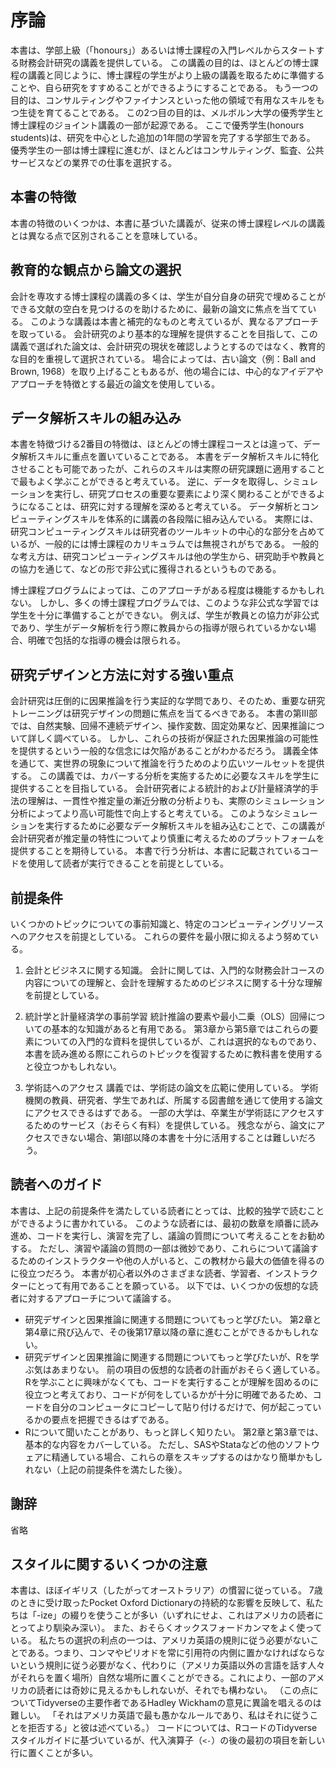 # 序論 {.unnumbered}

<!-- This book provides a course on financial accounting research that begins at an upper-undergraduate ("honours") or introductory PhD level.  -->
本書は、<span class ="markp">学部上級（「honours」）あるいは博士課程の入門レベル</span>からスタートする財務会計研究の講義を提供している。
<!-- One goal of the course, like most PhD courses, is to prepare PhD students to take further research courses and to go on to do their own research.  -->
この講義の目的は、ほとんどの博士課程の講義と同じように、博士課程の学生がより上級の講義を取るために準備することや、自ら研究をすすめることができるようにすることである。
<!-- Another goal of the course is to provide students with a set of skills that is useful in other domains, such as consulting or finance.  -->
もう一つの目的は、コンサルティングやファイナンスといった他の領域で有用なスキルをもつ生徒を育てることである。
<!-- This second goal stems from the origins of parts of this course in a joint honours-PhD course at the University of Melbourne, where the honours students are undergraduates completing an additional year of study with a focus on research.  -->
この2つ目の目的は、メルボルン大学の優秀学生と博士課程のジョイント講義の一部が起源である。
ここで優秀学生(honours students)は、研究を中心とした追加の1年間の学習を完了する学部生である。
<!-- While some honours students progress to PhD studies, most elect to take jobs in industry, such as consulting, auditing, or public service. -->
優秀学生の一部は博士課程に進むが、ほとんどはコンサルティング、監査、公共サービスなどの業界での仕事を選択する。


## 本書の特徴

<!-- Some features of this book mean that a course based on it will be distinguished from a more traditional PhD-level course in a number of respects that we discuss here. -->
本書の特徴のいくつかは、本書に基づいた講義が、従来の博士課程レベルの講義とは異なる点で区別されることを意味している。

<!-- ## Pedagogically driven selection of papers -->
## 教育的な観点から論文の選択


<!-- Many syllabuses for PhD courses in accounting focus on recent papers with a view to giving students a sense of the current themes and trends in research to help students spot gaps in the literature that they can fill with their own research.  -->
会計を専攻する博士課程の講義の多くは、学生が自分自身の研究で埋めることができる文献の空白を見つけるのを助けるために、最新の論文に焦点を当てている。
<!-- We view such courses as complementary to this course, but take a different approach. -->
このような講義は本書と補完的なものと考えているが、異なるアプローチを取っている。
<!-- Aiming to provide a more fundamental understanding of accounting research, the selection of papers in this course is driven more by pedagogical goals than an attempt to represent the current state of play in accounting research.  -->
会計研究のより基本的な理解を提供することを目指して、この講義で選ばれた論文は、会計研究の現状を確認しようとするのではなく、教育的な目的を重視して選択されている。
<!-- In some cases, this means covering older papers (e.g., Ball and Brown, 1968), but in other cases we use a recent paper that features a core idea or approach. -->
場合によっては、古い論文（例：Ball and Brown, 1968）を取り上げることもあるが、他の場合には、中心的なアイデアやアプローチを特徴とする最近の論文を使用している。

<!-- ## Incorporation of data analysis skills -->
## データ解析スキルの組み込み

<!-- A second feature that distinguishes this course from most PhD courses in accounting is an emphasis on data analysis skills, which are woven into the course throughout.  -->
本書を特徴づける2番目の特徴は、ほとんどの博士課程コースとは違って、データ解析スキルに重点を置いていることである。
<!-- While it might have been possible to make this a course focused exclusively on such skills, it is our view that these skills are best learned through applying them to real research questions. -->
本書をデータ解析スキルに特化させることも可能であったが、これらのスキルは実際の研究課題に適用することで最もよく学ぶことができると考えている。
<!-- Conversely, we believe that being able to pull data, run simulations, and get more involved with critical elements of the research process engenders a better understanding of research. -->
逆に、データを取得し、シミュレーションを実行し、研究プロセスの重要な要素により深く関わることができるようになることは、研究に対する理解を深めると考えている。
<!-- We build data analysis and computing skills into the course at each step in a systematic way.  -->
データ解析とコンピューティングスキルを体系的に講義の各段階に組み込んでいる。
<!-- In practice, research computing skills are the bread and butter of a researcher's toolkit but are generally neglected in PhD programs' formal curricula.  -->
実際には、研究コンピューティングスキルは研究者のツールキットの中心的な部分を占めているが、一般的には博士課程のカリキュラムでは無視されがちである。
<!-- The prevailing ethos seems to be that research computing skills are acquired informally from other students, through research assistantships and collaboration with faculty members, and so on. -->
一般的な考え方は、研究コンピューティングスキルは他の学生から、研究助手や教員との協力を通じて、などの形で非公式に獲得されるというものである。

<!-- In some doctoral programs, this approach may work to a degree.  -->
博士課程プログラムによっては、このアプローチがある程度は機能するかもしれない。
<!-- But in many doctoral pro-grams, such informal learning fails to prepare students adequately.  -->
しかし、多くの博士課程プログラムでは、このような非公式な学習では学生を十分に準備することができない。
<!-- For example, if students' collaboration with faculty members is informal and related to collaboration on papers where the students do the data analysis with limited or no hands-on guidance from the faculty member, then the opportunity for clear and comprehensive guidance is limited. -->
例えば、学生が教員との協力が非公式であり、学生がデータ解析を行う際に教員からの指導が限られているかない場合、明確で包括的な指導の機会は限られる。

<!-- ## Greater emphasis on research design and methods -->
## 研究デザインと方法に対する強い重点

<!-- Accounting research is overwhelmingly an empirical discipline seeking to draw causal inferences and, as such, significant research training should be focused on research design issues. -->
会計研究は圧倒的に因果推論を行う実証的な学問であり、そのため、重要な研究トレーニングは研究デザインの問題に焦点を当てるべきである。
<!-- Part III of the book examines causal inference in depth, including natural experiments, regression discontinuity designs, instrumental variables, and fixed effects.  -->
本書の第III部では、自然実験、回帰不連続デザイン、操作変数、固定効果など、因果推論について詳しく調べている。
<!-- However, we will see that there are flaws in the common belief that it is these techniques that offer hope for warranted causal inference, rather than the settings in which they can be deployed.  -->
しかし、これらの技術が保証された因果推論の可能性を提供するという一般的な信念には欠陥があることがわかるだろう。
<!-- Throughout the course, we will offer a broader set of tools for making inferences about real-world phenomena. -->
講義全体を通じて、実世界の現象について推論を行うためのより広いツールセットを提供する。
<!-- In this course, we strive to give students the skills that are needed to conduct the analyses that we cover.  -->
この講義では、カバーする分析を実施するために必要なスキルを学生に提供することを目指している。
<!-- We believe that understanding of statistical and econometric techniques by accounting researchers is more likely to be enhanced by hands-on simulation analysis than by analysis of consistency and asymptotic variance of estimators.  -->
会計研究者による統計的および計量経済学的手法の理解は、一貫性や推定量の漸近分散の分析よりも、実際のシミュレーション分析によってより高い可能性で向上すると考えている。
<!-- By building in the data analysis skills needed to perform such simulations, we hope that this course provides a platform for accounting researchers to think more carefully about the properties of their estimators.  -->
このようなシミュレーションを実行するために必要なデータ解析スキルを組み込むことで、この講義が会計研究者が推定量の特性についてより慎重に考えるためのプラットフォームを提供することを期待している。
<!-- A core commitment we make in this book is that every analysis we present can be conducted by the reader using the code found herein. -->
本書で行う分析は、本書に記載されているコードを使用して読者が実行できることを前提としている。

<!-- ## Prerequisites -->
## 前提条件

<!-- We presume prior knowledge of some topics and access to certain computing resources.  -->
いくつかのトピックについての事前知識と、特定のコンピューティングリソースへのアクセスを前提としている。
<!-- We have endeavoured to keep these requirements to a minimum. -->
これらの要件を最小限に抑えるよう努めている。


<!-- 1. Knowledge of accounting and business.  -->
1. 会計とビジネスに関する知識。
<!-- In terms of accounting, we assume a solid understanding of the content of an introductory financial accounting course and enough understanding of business to make sense of accounting. -->
会計に関しては、入門的な財務会計コースの内容についての理解と、会計を理解するためのビジネスに関する十分な理解を前提としている。

<!-- 2. Prior exposure to statistics and econometrics.  -->
2. 統計学と計量経済学の事前学習
<!-- Some familiarity with the elements of statistical inference and ordinary least-squares (OLS) regression will be helpful.  -->
統計推論の要素や最小二乗（OLS）回帰についての基本的な知識があると有用である。
<!-- While we do provide some introductory material on elements of these in Chapters 3-5, this is selective and it may help to use a textbook to brush up on these topics as you work through the book. -->
第3章から第5章ではこれらの要素についての入門的な資料を提供しているが、これは選択的なものであり、本書を読み進める際にこれらのトピックを復習するために教科書を使用すると役立つかもしれない。

<!-- 3. Access to academic journals.  -->
3. 学術誌へのアクセス
<!-- The course makes extensive use of papers in academic journals.  -->
講義では、学術誌の論文を広範に使用している。
<!-- If you are a faculty member, researcher, or student at an academic institution, then you should be able to access the papers we use through your library.  -->
学術機関の教員、研究者、学生であれば、所属する図書館を通じて使用する論文にアクセスできるはずである。
<!-- Some universities provide a service (perhaps for a fee) for alumni access to academic journals.  -->
一部の大学は、卒業生が学術誌にアクセスするためのサービス（おそらく有料）を提供している。
<!-- Unfortunately, if you cannot access the papers, it will be difficult to make full use of this course book beyond Part I. -->
残念ながら、論文にアクセスできない場合、第I部以降の本書を十分に活用することは難しいだろう。

<!-- ## A guide for readers -->
## 読者へのガイド

<!-- The book is written so as to be fairly accessible to a novice reading independently (subject to the prerequisites outlined above).  -->
本書は、上記の前提条件を満たしている読者にとっては、比較的独学で読むことができるように書かれている。
<!-- We recommend that such readers work through the first few chapters in order, including running the code, completing the exercises, and thinking about the discussion questions.  -->
このような読者には、最初の数章を順番に読み進め、コードを実行し、演習を完了し、議論の質問について考えることをお勧めする。
<!-- That said, some elements of the exercises and discussion questions are subtle and having an instructor or someone to discuss these with will help you to get the full value from this material. -->
ただし、演習や議論の質問の一部は微妙であり、これらについて議論するためのインストラクターや他の人がいると、この教材から最大の価値を得るのに役立つだろう。
<!-- We hope that this book will be useful to a variety of readers, learners, and instructors beyond the novices.  -->
本書が初心者以外のさまざまな読者、学習者、インストラクターにとって有用であることを願っている。
<!-- Below we discuss possible approaches for some hypothetical readers. -->
以下では、いくつかの仮想的な読者に対するアプローチについて議論する。

<!-- • I am interested in learning more about issues related to research design and causal inference.  -->
- 研究デザインと因果推論に関連する問題についてもっと学びたい。
<!-- You might find you can dive into Chapters 2 and 4, then move to Chapter 17 and subsequent chapters. -->
第2章と第4章に飛び込んで、その後第17章以降の章に進むことができるかもしれない。
<!-- - I am interested in learning more about issues related to research design and causal inference, but I don't really want to learn R.  -->
- 研究デザインと因果推論に関連する問題についてもっと学びたいが、Rを学ぶ気はあまりない。
<!-- The plan for the hypothetical reader in the previous bullet point likely works.  -->
前の項目の仮想的な読者の計画がおそらく適している。
<!-- Even if you aren't interested in learning R, we think that running the code helps solidify understanding and that what the code is doing is sufficiently clear that copy-pasting the code into your own computer should be enough to get the gist of what is going on. -->
Rを学ぶことに興味がなくても、コードを実行することが理解を固めるのに役立つと考えており、コードが何をしているかが十分に明確であるため、コードを自分のコンピュータにコピーして貼り付けるだけで、何が起こっているかの要点を把握できるはずである。
<!-- - I have heard about R and would like to learn more about it.  -->
- Rについて聞いたことがあり、もっと詳しく知りたい。
<!-- Chapters 2 and 3 cover some of the basics.  -->
第2章と第3章では、基本的な内容をカバーしている。
<!-- But if you're already proficient in something like SAS or Stata, you may find it pretty easy to skip those chapters (after meeting the prerequisites above) -->
ただし、SASやStataなどの他のソフトウェアに精通している場合、これらの章をスキップするのはかなり簡単かもしれない（上記の前提条件を満たした後）。


## 謝辞

省略

<!-- ## Some notes on style -->
## スタイルに関するいくつかの注意

<!-- We follow British (hence Australian) conventions for the most part.  -->
本書は、ほぼイギリス（したがってオーストラリア）の慣習に従っている。
<!-- Reflecting the enduring influence of a Pocket Oxford Dictionary one of us received at age seven, we tend to use "-ize" spellings instead of "-ise" spellings (in any case, these are more familiar to American readers). --->
7歳のときに受け取ったPocket Oxford Dictionaryの持続的な影響を反映して、私たちは「-ize」の綴りを使うことが多い（いずれにせよ、これはアメリカの読者にとってより馴染み深い）。
<!-- Also we likely use the Oxford comma more often than not.  -->
また、おそらくオックスフォードカンマをよく使っている。
<!-- One benefit of our choice is that we do not have to follow the prescription of American English that commas and full stops (periods) always go inside quotes and can instead put them where they naturally belong (i.e., where speakers of languages other than American English put them) even if this produces sentences that may look odd to some American readers.  -->
私たちの選択の利点の一つは、アメリカ英語の規則に従う必要がないことである。つまり、コンマやピリオドを常に引用符の内側に置かなければならないという規則に従う必要がなく、代わりに（アメリカ英語以外の言語を話す人々がそれらを置く場所）自然な場所に置くことができる。これにより、一部のアメリカの読者には奇妙に見えるかもしれないが、それでも構わない。
<!-- (It's hard to disagree with Hadley Wickham - the lead author of the Tidyverse on this point: "That is literally the stupidest rule in American English and I refuse to follow it?") -->
（この点についてTidyverseの主要作者であるHadley Wickhamの意見に異論を唱えるのは難しい。
「それはアメリカ英語で最も愚かなルールであり、私はそれに従うことを拒否する」と彼は述べている。）
<!-- For code, we largely follow the Tidyverse style guide for R code, except that we often put the first item after the assignment operator (<-) on a new line. -->
コードについては、RコードのTidyverseスタイルガイドに基づいているが、代入演算子（`<-`）の後の最初の項目を新しい行に置くことが多い。
